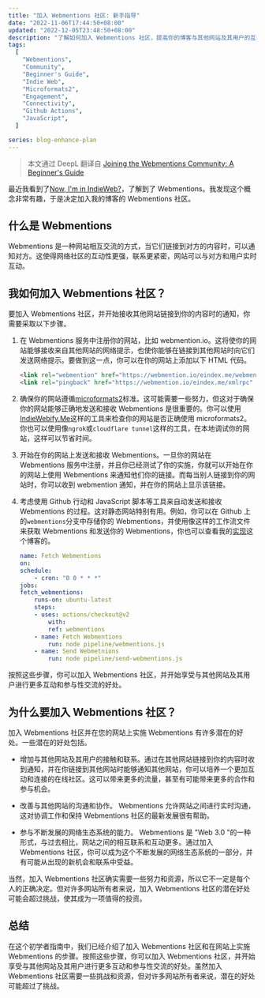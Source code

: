 ```yaml
---
title: "加入 Webmentions 社区: 新手指导"
date: "2022-11-06T17:44:50+08:00"
updated: "2022-12-05T23:48:50+08:00"
description: "了解如何加入 Webmentions 社区，提高你的博客与其他网站及其用户的互动性和参与度。"
tags:
  [
    "Webmentions",
    "Community",
    "Beginner's Guide",
    "Indie Web",
    "Microformats2",
    "Engagement",
    "Connectivity",
    "Github Actions",
    "JavaScript",
  ]

series: blog-enhance-plan
---
```


> 本文通过 DeepL 翻译自 [Joining the Webmentions Community: A Beginner's Guide](/posts/webmentions)

最近我看到了[Now, I'm in IndieWeb?](https://www.owenyoung.com/en/blog/indieweb/)，了解到了 Webmentions。我发现这个概念非常有趣，于是决定加入我的博客的 Webmentions 社区。

## 什么是 Webmentions

Webmentions 是一种网站相互交流的方式，当它们链接到对方的内容时，可以通知对方。这使得网络社区的互动性更强，联系更紧密，网站可以与对方和用户实时互动。

## 我如何加入 Webmentions 社区？

要加入 Webmentions 社区，并开始接收其他网站链接到你的内容时的通知，你需要采取以下步骤。

1. 在 Webmentions 服务中注册你的网站，比如 webmention.io。这将使你的网站能够接收来自其他网站的网络提示，也使你能够在链接到其他网站时向它们发送网络提示。要做到这一点，你可以在你的网站上添加以下 HTML 代码。

   ```html
   <link rel="webmention" href="https://webmention.io/eindex.me/webmention" />
   <link rel="pingback" href="https://webmention.io/eindex.me/xmlrpc" />
   ```

2. 确保你的网站遵循[microformats2](https://microformats.org/)标准。这可能需要一些努力，但这对于确保你的网站能够正确地发送和接收 Webmentions 是很重要的。你可以使用[IndieWebify.Me](https://indiewebify.me/)这样的工具来检查你的网站是否正确使用 microformats2。你也可以使用像`ngrok`或`cloudflare tunnel`这样的工具，在本地调试你的网站，这样可以节省时间。

3. 开始在你的网站上发送和接收 Webmentions。一旦你的网站在 Webmentions 服务中注册，并且你已经测试了你的实施，你就可以开始在你的网站上使用 Webmentions 来通知他们你的链接。而每当别人链接到你的网站时，你可以收到 webmention 通知，并在你的网站上显示该链接。

4. 考虑使用 Github 行动和 JavaScript 脚本等工具来自动发送和接收 Webmentions 的过程。这对静态网站特别有用。例如，你可以在 Github 上的`webmentions`分支中存储你的 Webmentions，并使用像这样的工作流文件来获取 Webmentions 和发送你的 Webmentions，你也可以查看我的[实现](https://github.com/EINDEX/blog/blob/main/.github/workflows/fetch-webmentions.yaml)这个博客的。

   ```yaml
   name: Fetch Webmentions
   on:
   schedule:
       - cron: "0 0 * * *"
   jobs:
   fetch_webmentions:
       runs-on: ubuntu-latest
       steps:
       - uses: actions/checkout@v2
           with:
           ref: webmentions
       - name: Fetch Webmentions
           run: node pipeline/webmentions.js
       - name: Send Webmetnions
           run: node pipeline/send-webmentions.js
   ```

按照这些步骤，你可以加入 Webmentions 社区，并开始享受与其他网站及其用户进行更多互动和参与性交流的好处。

## 为什么要加入 Webmentions 社区？

加入 Webmentions 社区并在您的网站上实施 Webmentions 有许多潜在的好处。一些潜在的好处包括。

- 增加与其他网站及其用户的接触和联系。通过在其他网站链接到你的内容时收到通知，并在你链接到其他网站时能够通知其他网站，你可以培养一个更加互动和连接的在线社区。这可以带来更多的流量，甚至有可能带来更多的合作和参与机会。

- 改善与其他网站的沟通和协作。 Webmentions 允许网站之间进行实时沟通，这对协调工作和保持 Webmentions 社区的最新发展很有帮助。

- 参与不断发展的网络生态系统的能力。 Webmentions 是 "Web 3.0 "的一种形式，与过去相比，网站之间的相互联系和互动更多。通过加入 Webmentions 社区，你可以成为这个不断发展的网络生态系统的一部分，并有可能从出现的新机会和联系中受益。

当然，加入 Webmentions 社区确实需要一些努力和资源，所以它不一定是每个人的正确决定。但对许多网站所有者来说，加入 Webmentions 社区的潜在好处可能会超过挑战，使其成为一项值得的投资。

## 总结

在这个初学者指南中，我们已经介绍了加入 Webmentions 社区和在网站上实施 Webmentions 的步骤。按照这些步骤，你可以加入 Webmentions 社区，并开始享受与其他网站及其用户进行更多互动和参与性交流的好处。虽然加入 Webmentions 社区需要一些挑战和资源，但对许多网站所有者来说，潜在的好处可能超过了挑战。
